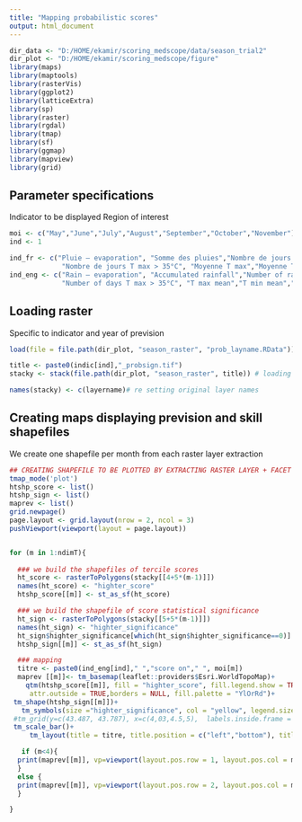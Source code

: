 ```yaml
---
title: "Mapping probabilistic scores"
output: html_document
---
```


```r
dir_data <- "D:/HOME/ekamir/scoring_medscope/data/season_trial2" 
dir_plot <- "D:/HOME/ekamir/scoring_medscope/figure" 
library(maps)
library(maptools)
library(rasterVis)
library(ggplot2)
library(latticeExtra)
library(sp)
library(raster)
library(rgdal)
library(tmap)
library(sf)
library(ggmap)
library(mapview)
library(grid)
```
## Parameter specifications

Indicator to be displayed
Region of interest

```r
moi <- c("May","June","July","August","September","October","November")
ind <- 1

ind_fr <- c("Pluie – evaporation", "Somme des pluies","Nombre de jours de pluie","Nombre de jours T max > 25°C", 
             "Nombre de jours T max > 35°C", "Moyenne T max","Moyenne T min","Moyenne T moy")
ind_eng <- c("Rain – evaporation", "Accumulated rainfall","Number of rainy days","Number of days T max > 25°C", 
             "Number of days T max > 35°C", "T max mean","T min mean","T mean mean")

```
## Loading raster

Specific to indicator and year of prevision

```r
load(file = file.path(dir_plot, "season_raster", "prob_layname.RData")) # loading stack layer names before writeraster changed them

title <- paste0(indic[ind],"_probsign.tif")
stacky <- stack(file.path(dir_plot, "season_raster", title)) # loading stack file

names(stacky) <- c(layername)# re setting original layer names
```
## Creating maps displaying prevision and skill shapefiles

We create one shapefile per month from each raster layer extraction

```r

## CREATING SHAPEFILE TO BE PLOTTED BY EXTRACTING RASTER LAYER + FACET DISPLAYING 
tmap_mode('plot')
htshp_score <- list()
htshp_sign <- list()
maprev <- list()
grid.newpage()
page.layout <- grid.layout(nrow = 2, ncol = 3)
pushViewport(viewport(layout = page.layout))


for (m in 1:ndimT){
 
  ### we build the shapefiles of tercile scores
  ht_score <- rasterToPolygons(stacky[[4+5*(m-1)]]) 
  names(ht_score) <- "highter_score"
  htshp_score[[m]] <- st_as_sf(ht_score)

  ### we build the shapefile of score statistical significance 
  ht_sign <- rasterToPolygons(stacky[[5+5*(m-1)]])
  names(ht_sign) <- "highter_significance"
  ht_sign$highter_significance[which(ht_sign$highter_significance==0)] <- NA # to help plotting
  htshp_sign[[m]] <- st_as_sf(ht_sign)

  ### mapping
  titre <- paste0(ind_eng[ind]," ","score on"," ", moi[m])
  maprev [[m]]<- tm_basemap(leaflet::providers$Esri.WorldTopoMap)+ 
    qtm(htshp_score[[m]], fill = "highter_score", fill.legend.show = TRUE,
     attr.outside = TRUE,borders = NULL, fill.palette = "YlOrRd")+ 
 tm_shape(htshp_sign[[m]])+
   tm_symbols(size ="highter_significance", col = "yellow", legend.size.show = FALSE, scale = 0.1)+
 #tm_grid(y=c(43.487, 43.787), x=c(4,03,4.5,5),  labels.inside.frame = TRUE, alpha = 0, labels.rot = c(0,90))+
 tm_scale_bar()+
     tm_layout(title = titre, title.position = c("left","bottom"), title.size = 0.5)

   if (m<4){
  print(maprev[[m]], vp=viewport(layout.pos.row = 1, layout.pos.col = m))
  }
  else {
  print(maprev[[m]], vp=viewport(layout.pos.row = 2, layout.pos.col = m-3))
  }

}


```
